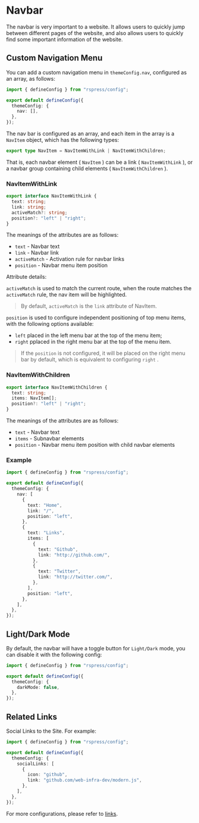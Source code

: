 # Navbar

The navbar is very important to a website. It allows users to quickly jump between different pages of the website, and also allows users to quickly find some important information of the website.

## Custom Navigation Menu

You can add a custom navigation menu in `themeConfig.nav`, configured as an array, as follows:

```ts
import { defineConfig } from "rspress/config";

export default defineConfig({
  themeConfig: {
    nav: [],
  },
});
```

The nav bar is configured as an array, and each item in the array is a `NavItem` object, which has the following types:

```ts
export type NavItem = NavItemWithLink | NavItemWithChildren;
```

That is, each navbar element ( `NavItem` ) can be a link ( `NavItemWithLink` ), or a navbar group containing child elements ( `NavItemWithChildren` ).

### NavItemWithLink

```ts
export interface NavItemWithLink {
  text: string;
  link: string;
  activeMatch?: string;
  position?: "left" | "right";
}
```

The meanings of the attributes are as follows:

- `text` - Navbar text
- `link` - Navbar link
- `activeMatch` - Activation rule for navbar links
- `position` - Navbar menu item position

Attribute details:

`activeMatch` is used to match the current route, when the route matches the `activeMatch` rule, the nav item will be highlighted.

> By default, `activeMatch` is the `link` attribute of NavItem.

`position` is used to configure independent positioning of top menu items, with the following options available:

- `left` placed in the left menu bar at the top of the menu item;
- `right` pplaced in the right menu bar at the top of the menu item.

> If the `position` is not configured, it will be placed on the right menu bar by default, which is equivalent to configuring `right` .

### NavItemWithChildren

```ts
export interface NavItemWithChildren {
  text: string;
  items: NavItem[];
  position?: "left" | "right";
}
```

The meanings of the attributes are as follows:

- `text` - Navbar text
- `items` - Subnavbar elements
- `position` - Navbar menu item position with child navbar elements

### Example

```ts
import { defineConfig } from "rspress/config";

export default defineConfig({
  themeConfig: {
    nav: [
      {
        text: "Home",
        link: "/",
        position: "left",
      },
      {
        text: "Links",
        items: [
          {
            text: "Github",
            link: "http://github.com/",
          },
          {
            text: "Twitter",
            link: "http://twitter.com/",
          },
        ],
        position: "left",
      },
    ],
  },
});
```

## Light/Dark Mode

By default, the navbar will have a toggle button for `Light/Dark` mode, you can disable it with the following config:

```ts
import { defineConfig } from "rspress/config";

export default defineConfig({
  themeConfig: {
    darkMode: false,
  },
});
```

## Related Links

Social Links to the Site. For example:

```ts
import { defineConfig } from "rspress/config";

export default defineConfig({
  themeConfig: {
    socialLinks: [
      {
        icon: "github",
        link: "github.com/web-infra-dev/modern.js",
      },
    ],
  },
});
```

For more configurations, please refer to [links](/api/config/config-theme#sociallinks).
